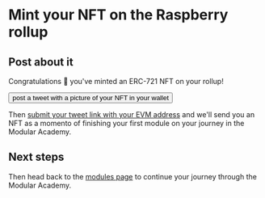 # Mint your NFT on the Raspberry rollup


## Post about it

Congratulations 🎉 you've minted an ERC-721 NFT on your rollup!

<Button href="https://twitter.com/intent/tweet?text=I just finished module 1 of Modular Academy! Check out my NFT" variant="accent" target="_blank">post a tweet with a picture of your NFT in your wallet</Button>

Then [submit your tweet link with your EVM address](https://forms.gle/p4MNauxsz6ijnfjR8) and we'll send you an NFT as a momento of finishing your first module on your journey in the Modular Academy.

## Next steps

Then head back to the [modules page](/build-whatever) to continue your journey through the Modular Academy.
